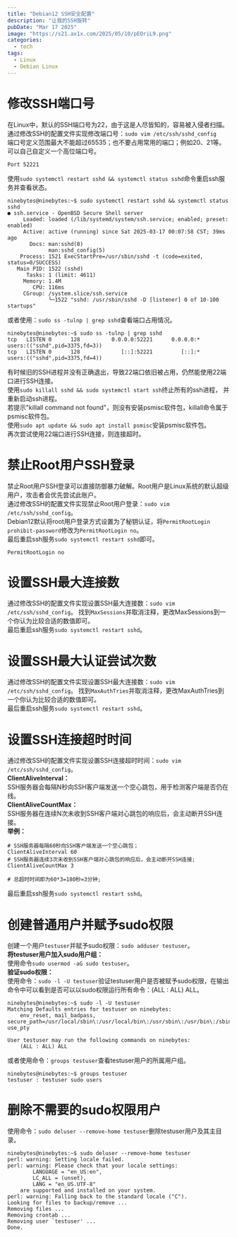 ```yaml
---
title: "Debian12 SSH安全配置"
description: "让我的SSH旋转"
pubDate: "Mar 17 2025"
image: "https://s21.ax1x.com/2025/05/10/pEOriL9.png"
categories:
  - tech
tags:
  - Linux
  - Debian Linux
---
```



# 修改SSH端口号
在Linux中，默认的SSH端口号为22，由于这是人尽皆知的，容易被入侵者扫描。  
通过修改SSH的配置文件实现修改端口号：`sudo vim /etc/ssh/sshd_config`  
端口号定义范围最大不能超过65535；也不要占用常用的端口；例如20、21等。可以自己自定义一个高位端口号。  
```
Port 52221
```
使用`sudo systemctl restart sshd && systemctl status sshd`命令重启ssh服务并查看状态。 
```
ninebytes@ninebytes:~$ sudo systemctl restart sshd && systemctl status sshd
● ssh.service - OpenBSD Secure Shell server
     Loaded: loaded (/lib/systemd/system/ssh.service; enabled; preset: enabled)
     Active: active (running) since Sat 2025-03-17 00:07:58 CST; 39ms ago
       Docs: man:sshd(8)
             man:sshd_config(5)
    Process: 1521 ExecStartPre=/usr/sbin/sshd -t (code=exited, status=0/SUCCESS)
   Main PID: 1522 (sshd)
      Tasks: 1 (limit: 4611)
     Memory: 1.4M
        CPU: 116ms
     CGroup: /system.slice/ssh.service
             └─1522 "sshd: /usr/sbin/sshd -D [listener] 0 of 10-100 startups"
```
或者使用：`sudo ss -tulnp | grep sshd`查看端口占用情况。  
```
ninebytes@ninebytes:~$ sudo ss -tulnp | grep sshd
tcp   LISTEN 0      128          0.0.0.0:52221      0.0.0.0:*    users:(("sshd",pid=3375,fd=3))
tcp   LISTEN 0      128             [::]:52221         [::]:*    users:(("sshd",pid=3375,fd=4))
```
有时候旧的SSH进程并没有正确退出，导致22端口依旧被占用，仍然能使用22端口进行SSH连接。  
使用`sudo killall sshd && sudo systemctl start ssh`终止所有的ssh进程， 并重新启动ssh进程。  
若提示"killall command not found"，则没有安装psmisc软件包，killall命令属于psmisc软件包。  
使用`sudo apt update && sudo apt install psmisc`安装psmisc软件包。  
再次尝试使用22端口进行SSH连接，则连接超时。  

# 禁止Root用户SSH登录
禁止Root用户SSH登录可以直接防御暴力破解。Root用户是Linux系统的默认超级用户，攻击者会优先尝试此账户。  
通过修改SSH的配置文件实现禁止Root用户登录：`sudo vim /etc/ssh/sshd_config`。  
Debian12默认将root用户登录方式设置为了秘钥认证，将`PermitRootLogin prohibit-password`修改为`PermitRootLogin no`。  
最后重启ssh服务`sudo systemctl restart sshd`即可。  
```
PermitRootLogin no
```

# 设置SSH最大连接数
通过修改SSH的配置文件实现设置SSH最大连接数：`sudo vim /etc/ssh/sshd_config`。 
找到`MaxSessions`并取消注释，更改MaxSessions到一个你认为比较合适的数值即可。  
最后重启ssh服务`sudo systemctl restart sshd`。  

# 设置SSH最大认证尝试次数
通过修改SSH的配置文件实现设置SSH最大连接数：`sudo vim /etc/ssh/sshd_config`。 
找到`MaxAuthTries`并取消注释，更改MaxAuthTries到一个你认为比较合适的数值即可。  
最后重启ssh服务`sudo systemctl restart sshd`。  

# 设置SSH连接超时时间
通过修改SSH的配置文件实现设置SSH连接超时时间：`sudo vim /etc/ssh/sshd_config`。  
**ClientAliveInterval：**  
SSH服务器会每隔N秒向SSH客户端发送一个空心跳包，用于检测客户端是否仍在线。  
**ClientAliveCountMax：**  
SSH服务器在连续N次未收到SSH客户端对心跳包的响应后，会主动断开SSH连接。  
**举例：**  

```
# SSH服务器每隔60秒向SSH客户端发送一个空心跳包；
ClientAliveInterval 60
# SSH服务器连续3次未收到SSH客户端对心跳包的响应后，会主动断开SSH连接;
ClientAliveCountMax 3

# 总超时时间即为60*3=180秒=3分钟;
```
最后重启ssh服务`sudo systemctl restart sshd`。  

# 创建普通用户并赋予sudo权限
创建一个用户`testuser`并赋予sudo权限：`sudo adduser testuser`。  
**将testuser用户加入sudo用户组：**  
使用命令`sudo usermod -aG sudo testuser`。  
**验证sudo权限：**  
使用命令：`sudo -l -U testuser`验证testuser用户是否被赋予sudo权限，在输出命令中可以看到是否可以以sudo权限运行所有命令：(ALL : ALL) ALL。  
```
ninebytes@ninebytes:~$ sudo -l -U testuser
Matching Defaults entries for testuser on ninebytes:
    env_reset, mail_badpass, secure_path=/usr/local/sbin\:/usr/local/bin\:/usr/sbin\:/usr/bin\:/sbin\:/bin, use_pty

User testuser may run the following commands on ninebytes:
    (ALL : ALL) ALL
```
或者使用命令：`groups testuser`查看testuser用户的所属用户组。  
```
ninebytes@ninebytes:~$ groups testuser
testuser : testuser sudo users
```

# 删除不需要的sudo权限用户
使用命令：`sudo deluser --remove-home testuser`删除testuser用户及其主目录。  
```
ninebytes@ninebytes:~$ sudo deluser --remove-home testuser
perl: warning: Setting locale failed.
perl: warning: Please check that your locale settings:
        LANGUAGE = "en_US:en",
        LC_ALL = (unset),
        LANG = "en_US.UTF-8"
    are supported and installed on your system.
perl: warning: Falling back to the standard locale ("C").
Looking for files to backup/remove ...
Removing files ...
Removing crontab ...
Removing user `testuser' ...
Done.
```
